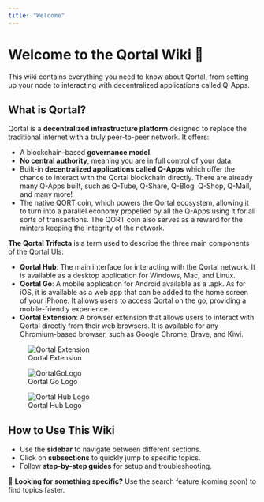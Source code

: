 ```yaml
---
title: "Welcome"
---
```


# Welcome to the Qortal Wiki 📖

This wiki contains everything you need to know about Qortal, from setting up your node to interacting with decentralized applications called Q-Apps.

## What is Qortal?

Qortal is a **decentralized infrastructure platform** designed to replace the traditional internet with a truly peer-to-peer network. It offers:

- A blockchain-based **governance model**.
- **No central authority**, meaning you are in full control of your data.
- Built-in **decentralized applications called Q-Apps** which offer the chance to interact with the Qortal blockchain directly. There are already many Q-Apps built, such as Q-Tube, Q-Share, Q-Blog, Q-Shop, Q-Mail, and many more!
- The native QORT coin, which powers the Qortal ecosystem, allowing it to turn into a parallel economy propelled by all the Q-Apps using it for all sorts of transactions. The QORT coin also serves as a reward for the minters keeping the integrity of the network.

<style>
  {`
    .image-row {
      display: flex;
      gap: 20px;
      flex-wrap: wrap;
      justify-content: center;
    }

    .image-item {
      flex: 1 1 200px;
      max-width: 300px;
      text-align: center;
    }

    @media (max-width: 768px) {
      .image-row {
        flex-direction: column;
        align-items: center;
      }
    }
  `}
</style>

**The Qortal Trifecta** is a term used to describe the three main components of the Qortal UIs:

- **Qortal Hub**: The main interface for interacting with the Qortal network. It is available as a desktop application for Windows, Mac, and Linux.
- **Qortal Go**: A mobile application for Android available as a .apk. As for iOS, it is available as a web app that can be added to the home screen of your iPhone. It allows users to access Qortal on the go, providing a mobile-friendly experience.
- **Qortal Extension**: A browser extension that allows users to interact with Qortal directly from their web browsers. It is available for any Chromium-based browser, such as Google Chrome, Brave, and Kiwi.

<div className="image-row">
  <figure className="image-item">
    <img src="/images/Wiki/QortalExtensionLogo.png" alt="Qortal Extension" style={{ width: "100%", maxWidth: "200px" }} />
    <figcaption>Qortal Extension</figcaption>
  </figure>

  <figure className="image-item">
    <img src="/images/Wiki/QortalGoLogo.png" alt="QortalGoLogo" style={{ width: "100%", maxWidth: "200px" }} />
    <figcaption>Qortal Go Logo</figcaption>
  </figure>

  <figure className="image-item">
    <img src="/images/Wiki/QortalHubLogo.png" alt="Qortal Hub Logo" style={{ width: "100%", maxWidth: "200px" }} />
    <figcaption>Qortal Hub Logo</figcaption>
  </figure>
</div>


## How to Use This Wiki

- Use the **sidebar** to navigate between different sections.
- Click on **subsections** to quickly jump to specific topics.
- Follow **step-by-step guides** for setup and troubleshooting.

🔎 **Looking for something specific?** Use the search feature (coming soon) to find topics faster.
